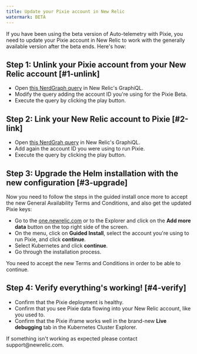 ```yaml
---
title: Update your Pixie account in New Relic
watermark: BETA
---
```


If you have been using the beta version of Auto-telemetry with Pixie, you need to update your Pixie account in New Relic to work with the generally available version after the beta ends. Here's how:

## Step 1: Unlink your Pixie account from your New Relic account [#1-unlink]

* Open [this NerdGraph query](https://api.newrelic.com/graphiql?#query=mutation%20%7B%20%20pixieUnlinkPixieProject(accountId:%20YOUR_ACCOUNT_ID)%20%7B%20%20%20%20success%20%20%20%20errors%20%7B%20%20%20%20%20%20message%20%20%20%20%20%20type%20%20%20%20%7D%20%20%7D%7D) in New Relic's GraphiQL. 
* Modify the query adding the account ID you're using for the Pixie Beta.
* Execute the query by clicking the play button.

## Step 2: Link your New Relic account to Pixie [#2-link]
* Open [this NerdGrah query](https://api.newrelic.com/graphiql?#query=mutation%20%7B%20%20pixieLinkPixieProject(accountId:%20YOUR_ACCOUNT_ID)%20%7B%20%20%20%20success%20%20%20%20errors%20%7B%20%20%20%20%20%20message%20%20%20%20%20%20type%20%20%20%20%7D%20%20%20%20linkedPixieProject%20%7B%20%20%20%20%20%20apiKey%20%20%20%20%20%20deployKey%20%20%20%20%7D%20%20%7D%7D) in New Relic's GraphiQL. 
* Add again the account ID you were using to run Pixie.
* Execute the query by clicking the play button.

## Step 3: Upgrade the Helm installation with the new configuration [#3-upgrade]

Now you need to follow the steps in the guided install once more to accept the new General Availability Terms and Conditions, and also get the updated Pixie keys: 

* Go to the [one.newrelic.com](htpps://one.newrelic.com) or to the Explorer and click on the **Add more data** button on the top right side of the screen. 
* On the menu, click on **Guided Install**, select the account you're using to run Pixie, and click **continue**. 
* Select Kubernetes and click **continue**. 
* Go through the installation process. 

<Callout variant="important">
  You need to accept the new Terms and Conditions in order to be able to continue.
</Callout>

## Step 4: Verify everything's working! [#4-verify]

* Confirm that the Pixie deployment is healthy. 
* Confirm that you see Pixie data flowing into your New Relic account, like you used to.
* Confirm that the Pixie iframe works well in the brand-new **Live debugging** tab in the Kubernetes Cluster Explorer.

<Callout variant="important">
  If something isn't working as expected please contact support@newrelic.com.
</Callout>
